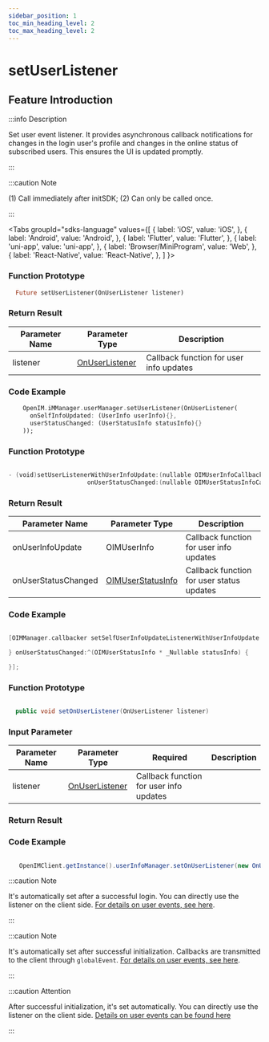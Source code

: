 ```yaml
---
sidebar_position: 1
toc_min_heading_level: 2
toc_max_heading_level: 2
---
```


# setUserListener

## Feature Introduction

:::info Description

Set user event listener. It provides asynchronous callback notifications for changes in the login user's profile and changes in the online status of subscribed users. This ensures the UI is updated promptly.

:::

:::caution Note

(1) Call immediately after initSDK;
(2) Can only be called once.

:::

<Tabs
groupId="sdks-language"
values={[
{ label: 'iOS', value: 'iOS', },
{ label: 'Android', value: 'Android', },
{ label: 'Flutter', value: 'Flutter', },
{ label: 'uni-app', value: 'uni-app', },
{ label: 'Browser/MiniProgram', value: 'Web', },
{ label: 'React-Native', value: 'React-Native', },
]
}>

<TabItem value="Flutter">

### Function Prototype

```dart showLineNumbers
  Future setUserListener(OnUserListener listener)
```

### Return Result

| Parameter Name | Parameter Type                                          | Description                             |
| -------------- | ------------------------------------------------------- | --------------------------------------- |
| listener      | [OnUserListener](/listener/userListener.mdx) | Callback function for user info updates |

### Code Example

```dart showLineNumbers
    OpenIM.iMManager.userManager.setUserListener(OnUserListener(
      onSelfInfoUpdated: (UserInfo userInfo){},
      userStatusChanged: (UserStatusInfo statusInfo){}
    ));
```

</TabItem>

<TabItem value="iOS">

### Function Prototype

```swift

- (void)setUserListenerWithUserInfoUpdate:(nullable OIMUserInfoCallback)onUserInfoUpdate
                      onUserStatusChanged:(nullable OIMUserStatusInfoCallback)onUserStatusChanged;

```

### Return Result

| Parameter Name     | Parameter Type                                           | Description                             |
| ------------------ | -------------------------------------------------------- | --------------------------------------- |
| onUserInfoUpdate   | OIMUserInfo                                               | Callback function for user info updates |
| onUserStatusChanged| [OIMUserStatusInfo](/class/user/userStatusInfo.mdx) | Callback function for user status updates |

### Code Example

```swift showLineNumbers

[OIMManager.callbacker setSelfUserInfoUpdateListenerWithUserInfoUpdate:^(OIMUserInfo * _Nullable userInfo) {

} onUserStatusChanged:^(OIMUserStatusInfo * _Nullable statusInfo) {

}];

```

</TabItem>

<TabItem value="Android">

### Function Prototype

```java showLineNumbers

  public void setOnUserListener(OnUserListener listener)

```

### Input Parameter

| Parameter Name | Parameter Type                                          | Required                 | Description |
| -------------- | ------------------------------------------------------- | ------------------------ | ----------- |
| listener      | [OnUserListener](/listener/userListener.mdx) | Callback function for user info updates |

### Return Result

### Code Example

```java showLineNumbers

   OpenIMClient.getInstance().userInfoManager.setOnUserListener(new OnUserListener(){...})

```

</TabItem>

<TabItem value="Web">

:::caution Note

It's automatically set after a successful login. You can directly use the listener on the client side. [For details on user events, see here](/listener/userListener.mdx).

:::

</TabItem>

<TabItem value="uni-app">

:::caution Note

It's automatically set after successful initialization. Callbacks are transmitted to the client through `globalEvent`. [For details on user events, see here](/listener/userListener.mdx).

:::

</TabItem>
<TabItem value="React-Native">

:::caution Attention

After successful initialization, it's set automatically. You can directly use the listener on the client side. [Details on user events can be found here](/listener/userListener.mdx)

:::

</TabItem>
</Tabs>